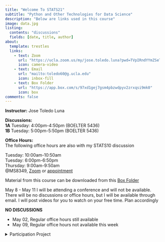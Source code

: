 ```yaml
---
title: "Welcome To STATS21"
subtitle: "Python and Other Technologies for Data Science"
description: "Below are links used in this course"
image: data.jpg
listing:
  contents: "discussions"
  fields: [date, title, author]
about:
  template: trestles
  links:
    - text: Zoom
      url: "https://ucla.zoom.us/my/jose.toledo.luna?pwd=TVpIRndYYmZSeTg0NUUvYlhTWllUQT09"
      icon: camera-video
    - text: Email
      url: "mailto:toledo60@g.ucla.edu"
      icon: inbox-fill
    - text: Box Folder
      url: "https://app.box.com/s/97xd1gej7gsm4pbzwdpyv2zrxqsi9mk0"
      icon: box
comments: false
---
```



**Instructor:** Jose Toledo Luna

**Discussions:** <br/>
**1A** Tuesday: 4:00pm-4:50pm (BOELTER 5436) <br/>
**1B** Tuesday: 5:00pm-5:50pm (BOELTER 5436)


**Office Hours:** <br/>
The following office hours are also with my STATS10 discussion

Tuesday: 10:00am-10:50am <br/>
Tuesday: 6:00pm-6:50pm <br/>
Thursday: 9:00am-9:50am <br/>
@MS8349, [Zoom](https://ucla.zoom.us/my/jose.toledo.luna?pwd=TVpIRndYYmZSeTg0NUUvYlhTWllUQT09) or [appointment](/email.qmd)

Material from this course can be downloaded from this [Box Folder](https://app.box.com/s/97xd1gej7gsm4pbzwdpyv2zrxqsi9mk0)

:::callout-warning
May 8 - May 11 I will be attending a conference and will not be available.
There will be no discussions or office hours, but I will be available through email. I will post videos for you to watch on your free time. Plan accordingly
:::


**NO DISCUSSIONS**

- May 02, Regular office hours still available
- May 09, Regular office hours not available this week


<details>
<summary> Participation Project </summary>

The goal of this project is for you to create a simple exploratory data analysis application (EDA). You will do so using the [streamlit](https://streamlit.io) framework

The structure of the EDA application is as follows:

- Have a [file uploader button ](https://docs.streamlit.io/library/api-reference/widgets/st.file_uploader) which allows you to upload your own `csv` file
- Once the `csv` file has been uploaded display relevant statistics about the dataset, such as: number of rows, number of columns, how many categorical/numerical/bool variables are there *(other information you can think of, optional)*

- An appropriate [input widget](https://docs.streamlit.io/library/api-reference/widgets) to select a **single** column from the dataset. *(If you are a looking for a challenge select multiple columns, optional)*

- Once the chosen column has been selected, if the column is numerical display in a table the [five number summary](https://en.wikipedia.org/wiki/Five-number_summary), create a distribution plot using matplotlib/seaborn. The plot should be highly customized, I recommend [The Python Graph Gallery](https://www.python-graph-gallery.com) for examples and inspiration 

- If the column selected is categorical, display in a table the proportions of each category level, and create a customized barplot

I leave the customization of your streamlit application up to you. For example, the layout, theme, single or multiple pages, etc..


Once your EDA application is finished, fill out the following [spreadsheet](https://docs.google.com/spreadsheets/d/1z1eze2EMOcbPk91G5K4J6f3qkdgWW5PFjU5ttajm2o8/edit?usp=sharing) with your information to get credit **(Must use ucla email)**

</summary>

These tutorials cover the content of this course. However, as this is my first time teaching this course, the tutorials may not be as comprehensive as you may expect. Therefore, it is highly recommended that you attend the class


